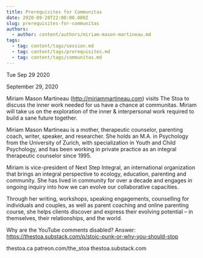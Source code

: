 ```yaml
---
title: Prerequisites for Communitas
date: 2020-09-28T22:00:00.000Z
slug: prerequisites-for-communitas
authors:
  - author: content/authors/miriam-mason-martineau.md
tags:
  - tag: content/tags/session.md
  - tag: content/tags/prerequisites.md
  - tag: content/tags/communitas.md
---
```






Tue Sep 29 2020

September 29, 2020

Miriam Mason Martineau (http://miriammartineau.com) visits The Stoa to discuss the inner work needed for us have a chance at communitas. Miriam will take us on the exploration of the inner & interpersonal work required to build a sane future together.

Miriam Mason Martineau is a mother, therapeutic counselor, parenting coach, writer, speaker, and researcher. She holds an M.A. in Psychology from the University of Zurich, with specialization in Youth and Child Psychology, and has been working in private practice as an integral therapeutic counselor since 1995.

Miriam is vice-president of Next Step Integral, an international organization that brings an integral perspective to ecology, education, parenting and community. She has lived in community for over a decade and engages in ongoing inquiry into how we can evolve our collaborative capacities.

Through her writing, workshops, speaking engagements, counselling for individuals and couples, as well as parent coaching and online parenting course, she helps clients discover and express their evolving potential – in themselves, their relationships, and the world.

Why are the YouTube comments disabled? Answer: https://thestoa.substack.com/p/stoic-punk-or-why-you-should-stop

thestoa.ca
patreon.com/the_stoa
thestoa.substack.com


